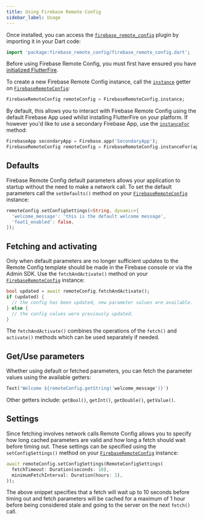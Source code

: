 ```yaml
---
title: Using Firebase Remote Config
sidebar_label: Usage
---
```


Once installed, you can access the [`firebase_remote_config`](!firebase_remote_config) plugin by importing
it in your Dart code:

```dart
import 'package:firebase_remote_config/firebase_remote_config.dart';
```

Before using Firebase Remote Config, you must first have ensured you have [initialized FlutterFire](../overview.mdx#initializing-flutterfire).

To create a new Firebase Remote Config instance, call the [`instance`](!firebase_remote_config.FirebaseRemoteConfig.instance)
getter on [`FirebaseRemoteConfig`](!firebase_remote_config.FirebaseRemoteConfig):

```dart
FirebaseRemoteConfig remoteConfig = FirebaseRemoteConfig.instance;
```

By default, this allows you to interact with Firebase Remote Config using the default Firebase App used whilst installing FlutterFire on your
platform. If however you'd like to use a secondary Firebase App, use the [`instanceFor`](!firebase_remote_config.FirebaseRemoteConfig.instanceFor) method:

```dart
FirebaseApp secondaryApp = Firebase.app('SecondaryApp');
FirebaseRemoteConfig remoteConfig = FirebaseRemoteConfig.instanceFor(app: secondaryApp);
```

## Defaults

Firebase Remote Config default parameters allows your application to startup without the need to make a
network call. To set the default parameters call the `setDefaults()` method on your [`FirebaseRemoteConfig`](!firebase_remote_config.FirebaseRemoteConfig) instance:

```dart
remoteConfig.setConfigSettings(<String, dynamic>{
  'welcome_message': 'this is the default welcome message',
  'feat1_enabled': false,
});
```

## Fetching and activating

Only when default parameters are no longer sufficient updates to the Remote Config template should be made
in the Firebase console or via the Admin SDK. Use the `fetchAndActivate()` method on your [`FirebaseRemoteConfig`](!firebase_remote_config.FirebaseRemoteConfig) instance:

```dart
bool updated = await remoteConfig.fetchAndActivate();
if (updated) {
  // the config has been updated, new parameter values are available.
} else {
  // the config values were previously updated.
}
```

The `fetchAndActivate()` combines the operations of the `fetch()` and `activate()` methods which can be used separately
if needed.

## Get/Use parameters

Whether using default or fetched parameters, you can fetch the parameter values using the available getters:

```dart
Text('Welcome ${remoteConfig.getString('welcome_message')}')
```

Other getters include: `getBool()`, `getInt()`, `getDouble()`, `getValue()`.

## Settings

Since fetching involves network calls Remote Config allows you to specify how long cached parameters are valid and
how long a fetch should wait before timing out. These settings can be specified using the `setConfigSettings()`
method on your [`FirebaseRemoteConfig`](!firebase_remote_config.FirebaseRemoteConfig) instance:

```dart
await remoteConfig.setConfigSettings(RemoteConfigSettings(
  fetchTimeout: Duration(seconds: 10),
  minimumFetchInterval: Duration(hours: 1),
));
```

The above snippet specifies that a fetch will wait up to 10 seconds before timing out and fetch parameters will be
cached for a maximum of 1 hour before being considered stale and going to the server on the next `fetch()` call.
